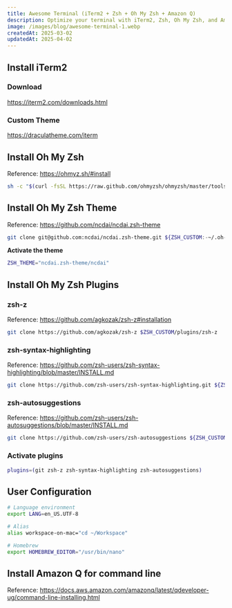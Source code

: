 ```yaml
---
title: Awesome Terminal (iTerm2 + Zsh + Oh My Zsh + Amazon Q)
description: Optimize your terminal with iTerm2, Zsh, Oh My Zsh, and Amazon Q - a guide to installation, theme customization, plugins, and configuration for an enhanced command-line experience.
image: /images/blog/awesome-terminal-1.webp
createdAt: 2025-03-02
updatedAt: 2025-04-02
---
```


## Install iTerm2

### Download

https://iterm2.com/downloads.html

### Custom Theme

https://draculatheme.com/iterm

## Install Oh My Zsh

Reference: https://ohmyz.sh/#install

```bash
sh -c "$(curl -fsSL https://raw.github.com/ohmyzsh/ohmyzsh/master/tools/install.sh)"
```

## Install Oh My Zsh Theme

Reference: https://github.com/ncdai/ncdai.zsh-theme

```bash
git clone git@github.com:ncdai/ncdai.zsh-theme.git ${ZSH_CUSTOM:-~/.oh-my-zsh/custom}/themes/ncdai.zsh-theme
```

**Activate the theme**

```bash title="~/.zshrc"
ZSH_THEME="ncdai.zsh-theme/ncdai"
```

## Install Oh My Zsh Plugins

### zsh-z

Reference: https://github.com/agkozak/zsh-z#installation

```bash
git clone https://github.com/agkozak/zsh-z $ZSH_CUSTOM/plugins/zsh-z
```

### zsh-syntax-highlighting

Reference: https://github.com/zsh-users/zsh-syntax-highlighting/blob/master/INSTALL.md

```bash
git clone https://github.com/zsh-users/zsh-syntax-highlighting.git ${ZSH_CUSTOM:-~/.oh-my-zsh/custom}/plugins/zsh-syntax-highlighting
```

### zsh-autosuggestions

Reference: https://github.com/zsh-users/zsh-autosuggestions/blob/master/INSTALL.md

```bash
git clone https://github.com/zsh-users/zsh-autosuggestions ${ZSH_CUSTOM:-~/.oh-my-zsh/custom}/plugins/zsh-autosuggestions
```

### Activate plugins

```bash title="~/.zshrc"
plugins=(git zsh-z zsh-syntax-highlighting zsh-autosuggestions)
```

## User Configuration

```bash title="~/.zshrc"
# Language environment
export LANG=en_US.UTF-8

# Alias
alias workspace-on-mac="cd ~/Workspace"

# Homebrew
export HOMEBREW_EDITOR="/usr/bin/nano"
```

## Install Amazon Q for command line

Reference: https://docs.aws.amazon.com/amazonq/latest/qdeveloper-ug/command-line-installing.html
